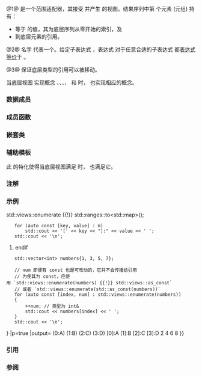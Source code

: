 {{cpp/ranges/view title|enumerate}}
{{cpp/ranges/enumerate_view/navbar}}
{{dcl begin}}
{{dcl header|ranges}}
{{dcl|num=1|since=c++23|1=
template&lt; ranges::view V &gt;
    requires /*range-with-movable-references*/&lt;V&gt;
class enumerate_view :
    public ranges::view_interface&lt;enumerate_view&lt;V&gt;&gt;
}}
{{dcl|num=2|since=c++23|1=
namespace views {
    inline constexpr /* 未指定 */ enumerate = /* 未指定 */;
}
}}
{{dcl h|调用签名}}
{{dcl|since=c++23|1=
template&lt; ranges::viewable_range R &gt;
    requires /* 见下文 */
constexpr /* 见下文 */ enumerate( R&amp;&amp; r );
}}
{{dcl h|辅助概念}}
{{dcl|num=3|notes={{mark expos}}|1=
template&lt; class R &gt;
    concept /*range-with-movable-references*/ =
        ranges::input_range&lt;R&gt; &amp;&amp;
        std::move_constructible&lt;ranges::range_reference_t&lt;R&gt;&gt; &amp;&amp;
        std::move_constructible&lt;ranges::range_rvalue_reference_t&lt;R&gt;&gt;;
}}
{{dcl end}}

@1@ {{tt|enumerate_view}} 是一个范围适配器，其接受 {{lconcept|view}} 并产生 {{lc|std::tuple|tuple}} 的视图。结果序列中第 {{tt|i}} 个元素 (元组) 持有：
* 等于 {{tt|i}} 的值，其为底层序列从零开始的索引，及
* 到底层元素的引用。

@2@ 名字 {{tt|views::enumerate}} 代表一个{{named req|RangeAdaptorObject}}。给定子表达式 {{c|e}}，表达式 {{c|views::enumerate(e)}} 对于任意合适的子表达式 {{c|e}} 都[[cpp/language/expressions#表达式等价|表达式等价]]于 {{c|enumerate_view&lt;views::all_t&lt;decltype((e))&gt;&gt;(e)}}。

@3@ 保证底层类型的引用可以被移动。

当底层视图 {{tt|V}} 实现概念 {{lconcept|random_access_range}}、{{lconcept|bidirectional_range}}、{{lconcept|forward_range}}、{{lconcept|input_range}}、{{lconcept|common_range}} 和 {{lconcept|sized_range}} 时，{{tt|enumerate_view}} 也实现相应的概念。

===数据成员===
{{dsc begin}}
{{dsc hitem|成员|描述}}
{{dsc expos mem obj|base_|id=base|spec={{tt|V}}|指向底层 {{lconcept|view}} 的迭代器}}
{{dsc end}}

===成员函数===
{{dsc begin}}
{{dsc inc|cpp/ranges/adaptor/dsc constructor|enumerate_view}}
{{dsc inc|cpp/ranges/adaptor/dsc base|enumerate_view}}
{{dsc inc|cpp/ranges/adaptor/dsc begin|enumerate_view}}
{{dsc inc|cpp/ranges/adaptor/dsc end|enumerate_view}}
{{dsc inc|cpp/ranges/adaptor/dsc size|enumerate_view|notes}}
{{dsc inc|cpp/ranges/adaptor/dsc reserve_hint|enumerate_view}}
{{cpp/ranges/view_interface/inherit|embedded=yes|size=invalid|data=invalid}}
{{dsc end}}

==={{rl|deduction guides|推导指引}}===

===嵌套类===
{{dsc begin}}
{{dsc expos mem tclass|cpp/ranges/enumerate_view/iterator|迭代器类型|notes={{mark c++23}}}}
{{dsc expos mem tclass|cpp/ranges/enumerate_view/sentinel|哨位类型|notes={{mark c++23}}}}
{{dsc end}}

===辅助模板===
{{ddcl|since=c++23|1=
template&lt; class View &gt;
constexpr bool enable_borrowed_range&lt;ranges::enumerate_view&lt;View&gt;&gt; =
    ranges::enable_borrowed_range&lt;View&gt;;
}}
此 {{lc|ranges::enable_borrowed_range}} 的特化使得当底层视图满足 {{lconcept|borrowed_range}} 时，{{tt|enumerate_view}} 也满足它。

===注解===
{{feature test macro|__cpp_lib_ranges_enumerate|std=C++23|value=202302L|{{tt|std::ranges::enumerate_view}}}}

===示例===
{{example
|code=
#include &lt;initializer_list&gt;
#include &lt;iostream&gt;
#include &lt;map&gt;
#include &lt;ranges&gt;
#include &lt;vector&gt;

int main()
{
    constexpr static auto v = {'A', 'B', 'C', 'D'};

    for (auto const [index, letter] : std::views::enumerate(v))
        std::cout &lt;&lt; '(' &lt;&lt; index &lt;&lt; ':' &lt;&lt; letter &lt;&lt; ") ";
    std::cout &lt;&lt; '\n';

#if __cpp_lib_ranges_to_container
    // 使用每个元素的位置作为键值创建的 map
    auto m = v {{!}} std::views::enumerate {{!}} std::ranges::to&lt;std::map&gt;();

    for (auto const [key, value] : m)
        std::cout &lt;&lt; '[' &lt;&lt; key &lt;&lt; "]:" &lt;&lt; value &lt;&lt; ' ';
    std::cout &lt;&lt; '\n';
#endif

    std::vector&lt;int&gt; numbers{1, 3, 5, 7};

    // num 即便有 const 也是可改动的，它并不会传播给引用
    // 为使其为 const，应使用 `std::views::enumerate(numbers) {{!}} std::views::as_const`
    // 或者 `std::views::enumerate(std::as_const(numbers))`
    for (auto const [index, num] : std::views::enumerate(numbers))
    {
        ++num; // 类型为 int&amp;
        std::cout &lt;&lt; numbers[index] &lt;&lt; ' ';
    }
    std::cout &lt;&lt; '\n';
}
|p=true
|output=
(0:A) (1:B) (2:C) (3:D)
[0]:A [1]:B [2]:C [3]:D
2 4 6 8
}}

===引用===
{{ref std c++23}}
{{ref std|title=Enumerate view|id=range.enumerate|section=26.7.23}}
{{ref std end}}

===参阅===
{{dsc begin}}
{{dsc inc|cpp/ranges/dsc iota_view}}
{{dsc inc|cpp/ranges/dsc zip_view}}
{{dsc inc|cpp/ranges/dsc elements_view}}
{{dsc end}}

{{langlinks|de|en|es|fr|it|ja|pt|ru}}